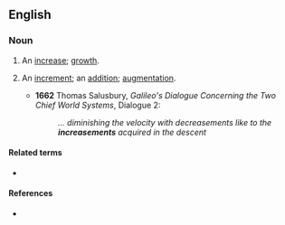 ==English==

===Noun===
{{en-noun}}

# {{label|en|rare}} An [[increase]]; [[growth]].
# {{label|en|rare}} An [[increment]]; an [[addition]]; [[augmentation]].
#* '''1662''' Thomas Salusbury, ''Galileo's Dialogue Concerning the Two Chief World Systems'', Dialogue 2:
#*: ''... diminishing the velocity with decreasements like to the '''increasements''' acquired in the descent''

====Related terms====
* {{l|en|decreasement}}

====References====
* {{R:OED2}}